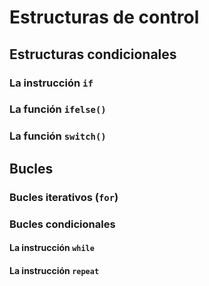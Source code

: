 # Estructuras de control

## Estructuras condicionales


### La instrucción `if`


### La función `ifelse()`


### La función `switch()`


## Bucles


### Bucles iterativos (`for`)


### Bucles condicionales


#### La instrucción `while`


#### La instrucción `repeat`









